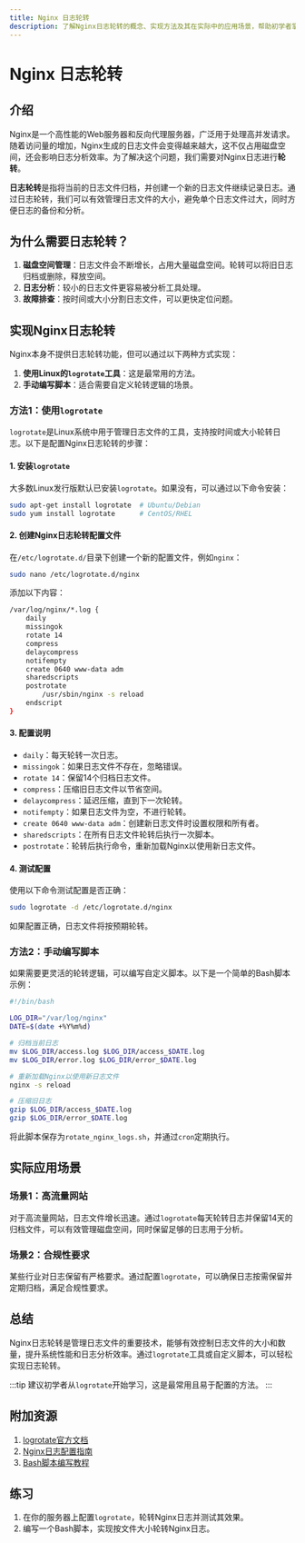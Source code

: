 ```yaml
---
title: Nginx 日志轮转
description: 了解Nginx日志轮转的概念、实现方法及其在实际中的应用场景，帮助初学者掌握日志管理的核心技能。
---
```


# Nginx 日志轮转

## 介绍

Nginx是一个高性能的Web服务器和反向代理服务器，广泛用于处理高并发请求。随着访问量的增加，Nginx生成的日志文件会变得越来越大，这不仅占用磁盘空间，还会影响日志分析效率。为了解决这个问题，我们需要对Nginx日志进行**轮转**。

**日志轮转**是指将当前的日志文件归档，并创建一个新的日志文件继续记录日志。通过日志轮转，我们可以有效管理日志文件的大小，避免单个日志文件过大，同时方便日志的备份和分析。

## 为什么需要日志轮转？

1. **磁盘空间管理**：日志文件会不断增长，占用大量磁盘空间。轮转可以将旧日志归档或删除，释放空间。
2. **日志分析**：较小的日志文件更容易被分析工具处理。
3. **故障排查**：按时间或大小分割日志文件，可以更快定位问题。

## 实现Nginx日志轮转

Nginx本身不提供日志轮转功能，但可以通过以下两种方式实现：

1. **使用Linux的`logrotate`工具**：这是最常用的方法。
2. **手动编写脚本**：适合需要自定义轮转逻辑的场景。

### 方法1：使用`logrotate`

`logrotate`是Linux系统中用于管理日志文件的工具，支持按时间或大小轮转日志。以下是配置Nginx日志轮转的步骤：

#### 1. 安装`logrotate`

大多数Linux发行版默认已安装`logrotate`。如果没有，可以通过以下命令安装：

```bash
sudo apt-get install logrotate  # Ubuntu/Debian
sudo yum install logrotate      # CentOS/RHEL
```

#### 2. 创建Nginx日志轮转配置文件

在`/etc/logrotate.d/`目录下创建一个新的配置文件，例如`nginx`：

```bash
sudo nano /etc/logrotate.d/nginx
```

添加以下内容：

```bash
/var/log/nginx/*.log {
    daily
    missingok
    rotate 14
    compress
    delaycompress
    notifempty
    create 0640 www-data adm
    sharedscripts
    postrotate
        /usr/sbin/nginx -s reload
    endscript
}
```

#### 3. 配置说明

- `daily`：每天轮转一次日志。
- `missingok`：如果日志文件不存在，忽略错误。
- `rotate 14`：保留14个归档日志文件。
- `compress`：压缩旧日志文件以节省空间。
- `delaycompress`：延迟压缩，直到下一次轮转。
- `notifempty`：如果日志文件为空，不进行轮转。
- `create 0640 www-data adm`：创建新日志文件时设置权限和所有者。
- `sharedscripts`：在所有日志文件轮转后执行一次脚本。
- `postrotate`：轮转后执行命令，重新加载Nginx以使用新日志文件。

#### 4. 测试配置

使用以下命令测试配置是否正确：

```bash
sudo logrotate -d /etc/logrotate.d/nginx
```

如果配置正确，日志文件将按预期轮转。

### 方法2：手动编写脚本

如果需要更灵活的轮转逻辑，可以编写自定义脚本。以下是一个简单的Bash脚本示例：

```bash
#!/bin/bash

LOG_DIR="/var/log/nginx"
DATE=$(date +%Y%m%d)

# 归档当前日志
mv $LOG_DIR/access.log $LOG_DIR/access_$DATE.log
mv $LOG_DIR/error.log $LOG_DIR/error_$DATE.log

# 重新加载Nginx以使用新日志文件
nginx -s reload

# 压缩旧日志
gzip $LOG_DIR/access_$DATE.log
gzip $LOG_DIR/error_$DATE.log
```

将此脚本保存为`rotate_nginx_logs.sh`，并通过`cron`定期执行。

## 实际应用场景

### 场景1：高流量网站

对于高流量网站，日志文件增长迅速。通过`logrotate`每天轮转日志并保留14天的归档文件，可以有效管理磁盘空间，同时保留足够的日志用于分析。

### 场景2：合规性要求

某些行业对日志保留有严格要求。通过配置`logrotate`，可以确保日志按需保留并定期归档，满足合规性要求。

## 总结

Nginx日志轮转是管理日志文件的重要技术，能够有效控制日志文件的大小和数量，提升系统性能和日志分析效率。通过`logrotate`工具或自定义脚本，可以轻松实现日志轮转。

:::tip
建议初学者从`logrotate`开始学习，这是最常用且易于配置的方法。
:::

## 附加资源

1. [logrotate官方文档](https://linux.die.net/man/8/logrotate)
2. [Nginx日志配置指南](https://nginx.org/en/docs/http/ngx_http_log_module.html)
3. [Bash脚本编写教程](https://ryanstutorials.net/bash-scripting-tutorial/)

## 练习

1. 在你的服务器上配置`logrotate`，轮转Nginx日志并测试其效果。
2. 编写一个Bash脚本，实现按文件大小轮转Nginx日志。